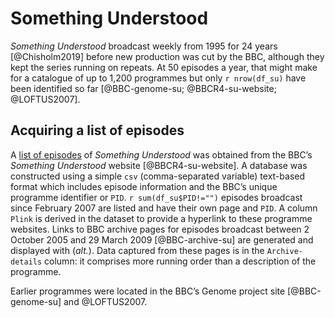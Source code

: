 # Something Understood 

*Something Understood* broadcast weekly from 1995 for 24 years [@Chisholm2019] before new production was cut by the BBC, although they kept the series running on repeats. At 50 episodes a year, that might make for a catalogue of up to 1,200 programmes but only `r nrow(df_su)` have been identified so far [@BBC-genome-su; @BBCR4-su-website; @LOFTUS2007].

## Acquiring a list of episodes

A [list of episodes](#su-episode-list) of *Something Understood* was obtained from the BBC's *Something Understood* website [@BBCR4-su-website]. A database was constructed using a simple `csv` (comma-separated variable) text-based format which includes episode information and the BBC's unique programme identifier or `PID`. `r sum(df_su$PID!="")` episodes broadcast since February 2007 are listed and have their own page and `PID`. A column `Plink` is derived in the dataset to provide a hyperlink to these programme websites. Links to BBC archive pages for episodes broadcast between 2 October 2005 and 29 March 2009 [@BBC-archive-su] are generated and displayed with (*alt.*). Data captured from these pages is in the `Archive-details` column: it comprises more running order than a description of the programme.

Earlier programmes were located in the BBC's Genome project site [@BBC-genome-su] and @LOFTUS2007.